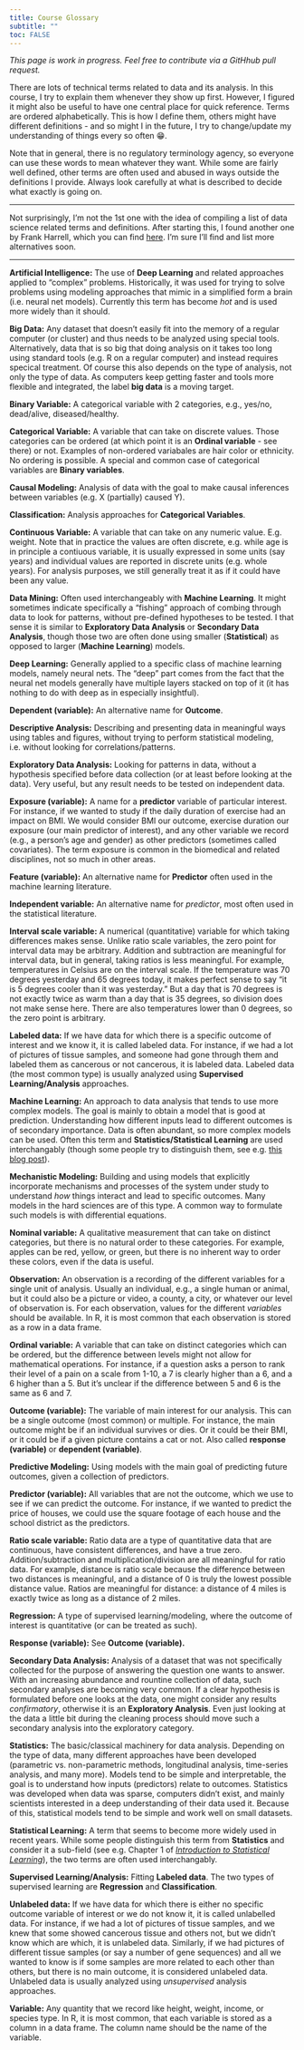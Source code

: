 ```yaml
---
title: Course Glossary
subtitle: ""
toc: FALSE
---
```




_This page is work in progress. Feel free to contribute via a GitHhub pull request._


There are lots of technical terms related to data and its analysis. In this course, I try to explain them whenever they show up first. However, I figured it might also be useful to have one central place for quick reference. Terms are ordered alphabetically. This is how I define them, others might have different definitions - and so might I in the future, I try to change/update my understanding of things every so often 😁.

Note that in general, there is no regulatory terminology agency, so everyone can use these words to mean whatever they want. While some are fairly well defined, other terms are often used and abused in ways outside the definitions I provide. Always look carefully at what is described to decide what exactly is going on.

--- 

Not surprisingly, I'm not the 1st one with the idea of compiling a list of data science related terms and definitions. After starting this, I found another one by Frank Harrell, which you can find [here](http://hbiostat.org/doc/glossary.pdf). I'm sure I'll find and list more alternatives soon.


--- 


__Artificial Intelligence:__ The use of __Deep Learning__ and related approaches applied to "complex" problems. Historically, it was used for trying to solve problems using modeling approaches that mimic in a simplified form a brain (i.e. neural net models). Currently this term has become _hot_ and is used more widely than it should. 

__Big Data:__ Any dataset that doesn't easily fit into the memory of a regular computer (or cluster) and thus needs to be analyzed using special tools. Alternatively, data that is so big that doing analysis on it takes too long using standard tools (e.g. R on a regular computer) and instead requires specical treatment. Of course this also depends on the type of analysis, not only the type of data. As computers keep getting faster and tools more flexible and integrated, the label __big data__ is a moving target.

__Binary Variable:__ A categorical variable with 2 categories, e.g., yes/no, dead/alive, diseased/healthy. 

__Categorical Variable:__ A variable that can take on discrete values. Those categories can be ordered (at which point it is an __Ordinal variable__ - see there) or not. Examples of non-ordered variabales are hair color or ethnicity. No ordering is possible. A special and common case of categorical variables are __Binary variables__.

__Causal Modeling:__ Analysis of data with the goal to make causal inferences between variables (e.g. X (partially) caused Y).

__Classification:__ Analysis approaches for __Categorical Variables__.

__Continuous Variable:__ A variable that can take on any numeric value. E.g. weight. Note that in practice the values are often discrete, e.g. while age is in principle a contiuous variable, it is usually expressed in some units (say years) and individual values are reported in discrete units (e.g. whole years). For analysis purposes, we still generally treat it as if it could have been any value.

__Data Mining:__ Often used interchangeably with __Machine Learning__. It might sometimes indicate specifically a "fishing" approach of combing through data to look for patterns, without pre-defined hypotheses to be tested. I that sense it is similar to __Exploratory Data Analysis__ or __Secondary Data Analysis__, though those two are often done using smaller (__Statistical__) as opposed to larger (__Machine Learning__) models. 

__Deep Learning:__ Generally applied to a specific class of machine learning models, namely neural nets. The "deep" part comes from the fact that the neural net models generally have multiple layers stacked on top of it (it has nothing to do with deep as in especially insightful).

__Dependent (variable):__ An alternative name for __Outcome__.

__Descriptive Analysis:__ Describing and presenting data in meaningful ways using tables and figures, without trying to perform statistical modeling, i.e. without looking for correlations/patterns.

__Exploratory Data Analysis:__ Looking for patterns in data, without a hypothesis specified before data collection (or at least before looking at the data). Very useful, but any result needs to be tested on independent data.

__Exposure (variable):__ A name for a __predictor__ variable of particular interest. For instance, if we wanted to study if the daily duration of exercise had an impact on BMI. We would consider BMI our outcome, exercise duration our exposure (our main predictor of interest), and any other variable we record (e.g., a person's age and gender) as other predictors (sometimes called covariates). The term exposure is common in the biomedical and related disciplines, not so much in other areas.

__Feature (variable):__ An alternative name for __Predictor__ often used in the machine learning literature. 

__Independent variable:__ An alternative name for _predictor_, most often used in the statistical literature.

__Interval scale variable:__ A numerical (quantitative) variable for which taking differences makes sense. Unlike ratio scale variables, the zero point for interval data may be arbitrary. Addition and subtraction are meaningful for interval data, but in general, taking ratios is less meaningful. For example, temperatures in Celsius are on the interval scale. If the temperature was 70 degrees yesterday and 65 degrees today, it makes perfect sense to say "it is 5 degrees cooler than it was yesterday." But a day that is 70 degrees is not exactly twice as warm than a day that is 35 degrees, so division does not make sense here. There are also temperatures lower than 0 degrees, so the zero point is arbitrary.

__Labeled data:__ If we have data for which there is a specific outcome of interest and we know it, it is called labeled data. For instance, if we had a lot of pictures of tissue samples, and someone had gone through them and labeled them as cancerous or not cancerous, it is labeled data. Labeled data (the most common type) is usually analyzed using __Supervised Learning/Analysis__ approaches.

__Machine Learning:__ An approach to data analysis that tends to use more complex models. The goal is mainly to obtain a model that is good at prediction. Understanding how different inputs lead to different outcomes is of secondary importance. Data is often abundant, so more complex models can be used. Often this term and __Statistics/Statistical Learning__ are used interchangably (though some people try to distinguish them, see e.g. [this blog post](https://www.fharrell.com/post/stat-ml/)).

__Mechanistic Modeling:__ Building and using models that explicitly incorporate mechanisms and processes of the system under study to understand _how_ things interact and lead to specific outcomes. Many models in the hard sciences are of this type. A common way to formulate such models is with differential equations.

__Nominal variable:__ A qualitative measurement that can take on distinct categories, but there is no natural order to these categories. For example, apples can be red, yellow, or green, but there is no inherent way to order these colors, even if the data is useful.

__Observation:__ An observation is a recording of the different variables for a single unit of analysis. Usually an individual, e.g., a single human or animal, but it could also be a picture or video, a county, a city, or whatever our level of observation is. For each observation, values for the different _variables_ should be available. In R, it is most common that each observation is stored as a row in a data frame.

__Ordinal variable:__ A variable that can take on distinct categories which can be ordered, but the difference between levels might not allow for mathematical operations. For instance, if a question asks a person to rank their level of a pain on a scale from 1-10, a 7 is clearly higher than a 6, and a 6 higher than a 5. But it's unclear if the difference between 5 and 6 is the same as 6 and 7. 

__Outcome (variable):__ The variable of main interest for our analysis. This can be a single outcome (most common) or multiple. For instance, the main outcome might be if an individual survives or dies. Or it could be their BMI, or it could be if a given picture contains a cat or not. Also called __response (variable)__ or __dependent (variable)__.

__Predictive Modeling:__ Using models with the main goal of predicting future outcomes, given a collection of predictors.

__Predictor (variable):__ All variables that are not the outcome, which we use to see if we can predict the outcome. For instance, if we wanted to predict the price of houses, we could use the square footage of each house and the school district as the predictors.

__Ratio scale variable:__ Ratio data are a type of quantitative data that are continuous, have consistent differences, and have a true zero. Addition/subtraction and multiplication/division are all meaningful for ratio data. For example, distance is ratio scale because the difference between two distances is meaningful, and a distance of 0 is truly the lowest possible distance value. Ratios are meaningful for distance: a distance of 4 miles is exactly twice as long as a distance of 2 miles.

__Regression:__ A type of supervised learning/modeling, where the outcome of interest is quantitative (or can be treated as such).

__Response (variable):__ See __Outcome (variable).__

__Secondary Data Analysis:__ Analysis of a dataset that was not specifically collected for the purpose of answering the question one wants to answer. With an increasing abundance and rountine collection of data, such secondary analyses are becoming very common. If a clear hypothesis is formulated before one looks at the data, one might consider any results _confirmatory_, otherwise it is an __Exploratory Analysis__. Even just looking at the data a little bit during the cleaning process should move such a secondary analysis into the exploratory category. 

__Statistics:__ The basic/classical machinery for data analysis. Depending on the type of data, many different approaches have been developed (parametric vs. non-parametric methods, longitudinal analysis, time-series analysis, and many more). Models tend to be simple and interpretable, the goal is to understand how inputs (predictors) relate to outcomes. Statistics was developed when data was sparse, computers didn't exist, and mainly scientists interested in a deep understanding of their data used it. Because of this, statistical models tend to be simple and work well on small datasets. 

__Statistical Learning:__ A term that seems to become more widely used in recent years. While some people distinguish this term from __Statistics__ and consider it a sub-field (see e.g. Chapter 1 of [_Introduction to Statistical Learning_ ](https://statlearning.com/)), the two terms are often used interchangably.

__Supervised Learning/Analysis:__ Fitting __Labeled data__. The two types of supervised learning are __Regression__ and __Classification__.

__Unlabeled data:__ If we have data for which there is either no specific outcome variable of interest or we do not know it, it is called unlabelled data. For instance, if we had a lot of pictures of tissue samples, and we knew that some showed cancerous tissue and others not, but we didn't know which are which, it is unlabeled data. Similarly, if we had pictures of different tissue samples (or say a number of gene sequences) and all we wanted to know is if some samples are more related to each other than others, but there is no main outcome, it is considered unlabeled data. Unlabeled data is usually analyzed using _unsupervised_ analysis approaches.

__Variable:__ Any quantity that we record like height, weight, income, or species type. In R, it is most common, that each variable is stored as a column in a data frame. The column name should be the name of the variable. 






